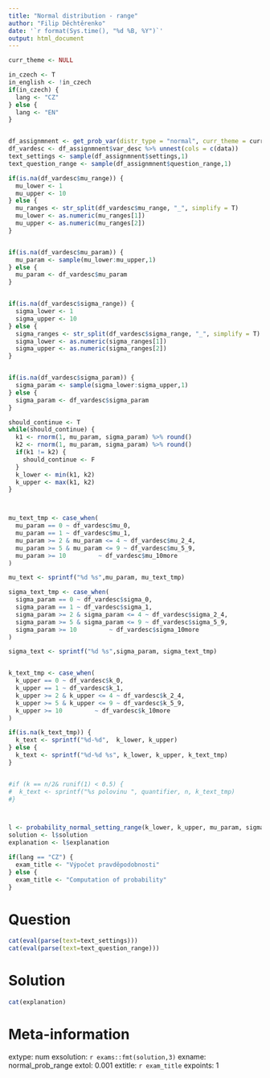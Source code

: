 ```yaml
---
title: "Normal distribution - range"
author: "Filip Děchtěrenko"
date: '`r format(Sys.time(), "%d %B, %Y")`'
output: html_document
---
```


```r
curr_theme <- NULL

in_czech <- T
in_english <- !in_czech
if(in_czech) {
  lang <- "CZ"
} else {
  lang <- "EN"
}

```

```r

```

```r

df_assignmnent <- get_prob_var(distr_type = "normal", curr_theme = curr_theme, norm_type = "range", language = lang)
df_vardesc <- df_assignmnent$var_desc %>% unnest(cols = c(data))
text_settings <- sample(df_assignmnent$settings,1)
text_question_range <- sample(df_assignmnent$question_range,1)

if(is.na(df_vardesc$mu_range)) {
  mu_lower <- 1
  mu_upper <- 10 
} else {
  mu_ranges <- str_split(df_vardesc$mu_range, "_", simplify = T)
  mu_lower <- as.numeric(mu_ranges[1])
  mu_upper <- as.numeric(mu_ranges[2])
}


if(is.na(df_vardesc$mu_param)) {
  mu_param <- sample(mu_lower:mu_upper,1)  
} else {
  mu_param <- df_vardesc$mu_param
}


if(is.na(df_vardesc$sigma_range)) {
  sigma_lower <- 1
  sigma_upper <- 10 
} else {
  sigma_ranges <- str_split(df_vardesc$sigma_range, "_", simplify = T)
  sigma_lower <- as.numeric(sigma_ranges[1])
  sigma_upper <- as.numeric(sigma_ranges[2])
}


if(is.na(df_vardesc$sigma_param)) {
  sigma_param <- sample(sigma_lower:sigma_upper,1)  
} else {
  sigma_param <- df_vardesc$sigma_param
}

should_continue <- T
while(should_continue) {
  k1 <- rnorm(1, mu_param, sigma_param) %>% round()
  k2 <- rnorm(1, mu_param, sigma_param) %>% round()
  if(k1 != k2) {
    should_continue <- F
  }
  k_lower <- min(k1, k2)
  k_upper <- max(k1, k2)
}



mu_text_tmp <- case_when(
  mu_param == 0 ~ df_vardesc$mu_0,
  mu_param == 1 ~ df_vardesc$mu_1,
  mu_param >= 2 & mu_param <= 4 ~ df_vardesc$mu_2_4,
  mu_param >= 5 & mu_param <= 9 ~ df_vardesc$mu_5_9,
  mu_param >= 10         ~ df_vardesc$mu_10more
)

mu_text <- sprintf("%d %s",mu_param, mu_text_tmp)

sigma_text_tmp <- case_when(
  sigma_param == 0 ~ df_vardesc$sigma_0,
  sigma_param == 1 ~ df_vardesc$sigma_1,
  sigma_param >= 2 & sigma_param <= 4 ~ df_vardesc$sigma_2_4,
  sigma_param >= 5 & sigma_param <= 9 ~ df_vardesc$sigma_5_9,
  sigma_param >= 10         ~ df_vardesc$sigma_10more
)

sigma_text <- sprintf("%d %s",sigma_param, sigma_text_tmp)


k_text_tmp <- case_when(
  k_upper == 0 ~ df_vardesc$k_0,
  k_upper == 1 ~ df_vardesc$k_1,
  k_upper >= 2 & k_upper <= 4 ~ df_vardesc$k_2_4,
  k_upper >= 5 & k_upper <= 9 ~ df_vardesc$k_5_9,
  k_upper >= 10         ~ df_vardesc$k_10more
)

if(is.na(k_text_tmp)) {
  k_text <- sprintf("%d-%d",  k_lower, k_upper)
} else {
  k_text <- sprintf("%d-%d %s", k_lower, k_upper, k_text_tmp)
}


#if (k == n/2& runif(1) < 0.5) {
#  k_text <- sprintf("%s polovinu ", quantifier, n, k_text_tmp)
#}



l <- probability_normal_setting_range(k_lower, k_upper, mu_param, sigma_param, language = lang)
solution <- l$solution
explanation <- l$explanation

if(lang == "CZ") {
  exam_title <- "Výpočet pravděpodobnosti"
} else {
  exam_title <- "Computation of probability"
}
```

Question
========

```r
cat(eval(parse(text=text_settings)))
cat(eval(parse(text=text_question_range)))
```

Solution
========

```r
cat(explanation)
```

Meta-information
================
extype: num
exsolution: `r exams::fmt(solution,3)`
exname: normal_prob_range
extol: 0.001
extitle: `r exam_title`
expoints: 1
